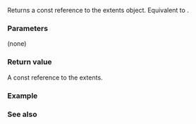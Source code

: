 {{cpp/container/mdspan/layout_left/mapping/title|extents}}
{{cpp/container/mdspan/layout_left/mapping/navbar}}
{{dcl begin}}
{{dcl|since=c++23|
constexpr const extents_type&amp; extents() const noexcept;
}}
{{dcl end}}

Returns a const reference to the extents object. Equivalent to {{c|return extents_;}}.

===Parameters===
(none)

===Return value===
A const reference to the extents.

===Example===
{{example
|code=
|output=
}}

===See also===
{{dsc begin}}
{{dsc inc|cpp/container/mdspan/dsc extents_mfun}}
{{dsc end}}

{{langlinks|de|es|ja|ru|zh}}